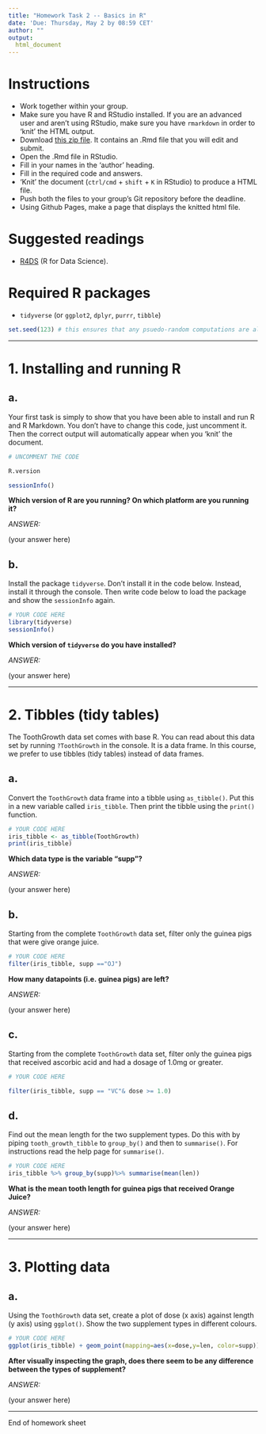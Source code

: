 ```yaml
---
title: "Homework Task 2 -- Basics in R"
date: 'Due: Thursday, May 2 by 08:59 CET'
author: ""
output:
  html_document
---
```


# Instructions
* Work together within your group.
* Make sure you have R and RStudio installed. If you are an advanced user and aren't using RStudio, make sure you have `rmarkdown` in order to 'knit' the HTML output.
* Download [this zip file](https://michael-franke.github.io/XPLab_2019/homework/XPLab_2019_HW2.zip). It contains an .Rmd file that you will edit and submit.
* Open the .Rmd file in RStudio.
* Fill in your names in the 'author' heading.
* Fill in the required code and answers.
* 'Knit' the document (`ctrl/cmd` + `shift` + `K` in RStudio) to produce a HTML file.
* Push both the files to your group's Git repository before the deadline.
* Using Github Pages, make a page that displays the knitted html file.

# Suggested readings
* [R4DS](http://r4ds.had.co.nz/) (R for Data Science).

# Required R packages
* `tidyverse` (or `ggplot2`, `dplyr`, `purrr`, `tibble`)

```r
set.seed(123) # this ensures that any psuedo-random computations are always the same
```

___

# 1. Installing and running R

a.
---

Your first task is simply to show that you have been able to install
and run R and R Markdown.  You don't have to change this code, just
uncomment it. Then the correct output will automatically appear when
you 'knit' the document.


```r

# UNCOMMENT THE CODE

R.version

sessionInfo()
```


**Which version of R are you running? On which platform are you running it?**

*ANSWER:*

(your answer here)


b.
---

Install the package `tidyverse`. Don't install it in the code
below. Instead, install it through the console. Then write code below
to load the package and show the `sessionInfo` again.


```r

# YOUR CODE HERE
library(tidyverse)
sessionInfo()

```


**Which version of `tidyverse` do you have installed?**

*ANSWER:*

(your answer here)


___

# 2. Tibbles (tidy tables)


The ToothGrowth data set comes with base R. You can read about this data set
by running `?ToothGrowth` in the console. It is a data frame. In this
course, we prefer to use tibbles (tidy tables) instead of data frames.

a.
---

Convert the `ToothGrowth` data frame into a tibble using `as_tibble()`. Put
this in a new variable called `iris_tibble`. Then print the tibble
using the `print()` function.

```r

# YOUR CODE HERE
iris_tibble <- as_tibble(ToothGrowth)
print(iris_tibble)

```



**Which data type is the variable "supp"?**

*ANSWER:*

(your answer here)


b.
---

Starting from the complete `ToothGrowth` data set, filter only the guinea pigs
that were give orange juice.

```r

# YOUR CODE HERE
filter(iris_tibble, supp =="OJ")

```

**How many datapoints (i.e. guinea pigs) are left?**

*ANSWER:*

(your answer here)



c.
---

Starting from the complete `ToothGrowth` data set, filter only the guinea pigs
that received ascorbic acid and had a dosage of 1.0mg or greater.

```r

# YOUR CODE HERE

filter(iris_tibble, supp == "VC"& dose >= 1.0)

```



d.
---

Find out the mean length for the two supplement types. Do this with by
piping `tooth_growth_tibble` to `group_by()` and then to `summarise()`.  For
instructions read the help page for `summarise()`.

```r

# YOUR CODE HERE
iris_tibble %>% group_by(supp)%>% summarise(mean(len))

```


**What is the mean tooth length for guinea pigs that received Orange Juice?**

*ANSWER:*

(your answer here)


___

# 3. Plotting data


a.
---

Using the `ToothGrowth` data set, create a plot of dose (x
axis) against length (y axis) using `ggplot()`. Show the two
supplement types in different colours.

```r

# YOUR CODE HERE
ggplot(iris_tibble) + geom_point(mapping=aes(x=dose,y=len, color=supp))

 ```


**After visually inspecting the graph, does there seem to be any difference between the types of supplement?**

*ANSWER:*

(your answer here)


___

End of homework sheet